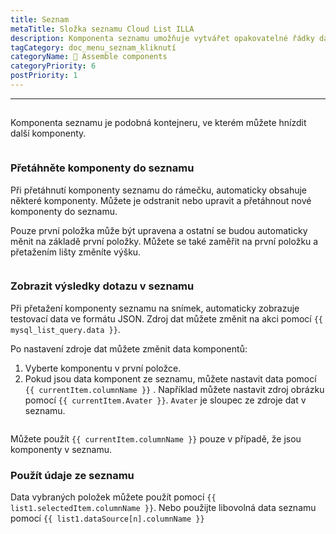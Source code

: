 ```yaml
---
title: Seznam
metaTitle: Složka seznamu Cloud List ILLA
description: Komponenta seznamu umožňuje vytvářet opakovatelné řádky dat, jejichž vzhled a pocit jsou definovány vámi.
tagCategory: doc_menu_seznam_kliknutí
categoryName: 🧬 Assemble components
categoryPriority: 6
postPriority: 1
---
```


* * *

## <Heading hidden>Seznam</Heading>

Komponenta seznamu je podobná kontejneru, ve kterém můžete hnízdit další komponenty.

<img
  src='https://cdn.illacloud.com/official-website/img/docs/assemble/list.png'
  alt=""
/>

### Přetáhněte komponenty do seznamu

Při přetáhnutí komponenty seznamu do rámečku, automaticky obsahuje některé komponenty. Můžete je odstranit nebo upravit a přetáhnout nové komponenty do seznamu. 

Pouze první položka může být upravena a ostatní se budou automaticky měnit na základě první položky. Můžete se také zaměřit na první položku a přetažením lišty změníte výšku.

<img
  src='https://cdn.illacloud.com/official-website/img/docs/assemble/list1.png'
  alt=""
/>

### Zobrazit výsledky dotazu v seznamu

Při přetažení komponenty seznamu na snímek, automaticky zobrazuje testovací data ve formátu JSON. Zdroj dat můžete změnit na akci pomocí `{{ mysql_list_query.data }}`. 

Po nastavení zdroje dat můžete změnit data komponentů:

1.  Vyberte komponentu v první položce. 
2.  Pokud jsou data komponent ze seznamu, můžete nastavit data pomocí `{{ currentItem.columnName }}` . Například můžete nastavit zdroj obrázku pomocí `{{ currentItem.Avater }}`. `Avater` je sloupec ze zdroje dat v seznamu.

<img
  src='https://cdn.illacloud.com/official-website/img/docs/assemble/list2.png'
  alt=""
/>

Můžete použít `{{ currentItem.columnName }}` pouze v případě, že jsou komponenty v seznamu. 

### Použít údaje ze seznamu

Data vybraných položek můžete použít pomocí `{{ list1.selectedItem.columnName }}`. Nebo použijte libovolná data seznamu pomocí `{{ list1.dataSource[n].columnName }}`

<img
  src='https://cdn.illacloud.com/official-website/img/docs/assemble/list3.png'
  alt=""
/>
